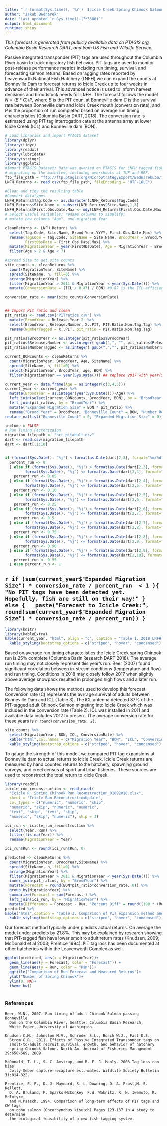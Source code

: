 ---
title: "`r format(Sys.time(), '%Y')` Icicle Creek Spring Chinook Salmon Forecast"
author: "Jakub Bednarek"
date: "Last updated `r Sys.time()-(7*3600)`"
output: html_document
runtime: shiny
---

*This forecast is generated from publicly available data on PTAGIS.org, Columbia Basin Research DART, and from US Fish and Wildlife Service.*

Passive integrated transponder (PIT) tags are used throughout the Columbia River basin to track migratory fish behavior. PIT tags are used to monitor post-release performance metrics including run timing, survival, and forecasting salmon returns. Based on tagging rates reported by Leavenworth National Fish Hatchery (LNFH) we can expand the counts at Bonneville Dam to forecast returns to Icicle Creek up to four weeks in advance of their arrival. This advanced notice is used to inform harvest decisions and broodstock needs for LNFH. The forecast follows the model $N = (B * C) / P$, where $B$ is the PIT count at Bonneville dam $C$ is the survival rate between Bonneville dam and Icicle Creek mouth (conversion rate), and $P$ is the proportion of run completed based on average run timing characteristics (Columbia Basin DART, 2018). The conversion rate is estimated using PIT tag interrogation data at the antenna array at lower Icicle Creek (ICL) and Bonneville dam (BON). 

```{r setup, include=FALSE, warning=FALSE}
# Load libraries and import PTAGIS dataset
library(dplyr)
library(tidyr)
library(readxl)
library(lubridate)
library(stringr)
library(ggplot2)
#Import PTAGIS Dataset; Data was queried on PTAGIS for LNFH tagged fish
# migrating up the mainstem, including overshoots at TUF and RRF.
ftp_file_path = "ftp://ftp.ptagis.org/MicroStrategyExport/Bednarekuba/icicle_cr_forecast.csv"
LNFH_Returns <- read.csv(ftp_file_path, fileEncoding = "UTF-16LE")

#Clean and tidy the resulting table
#Convert datatypes
LNFH_Returns$Tag.Code <- as.character(LNFH_Returns$Tag.Code)
LNFH_Returns$Site.Name <- substr(LNFH_Returns$Site.Name,1,3)
LNFH_Returns$First.Obs.Date.Max <- mdy(LNFH_Returns$First.Obs.Date.Max)
# Select useful variables; rename columns to simplify; 
# mutate new columns "Age", and migration Year

cleanReturns <- LNFH_Returns %>%
  select(Tag.Code, Site.Name, Brood.Year.YYYY, First.Obs.Date.Max) %>%
  rename(TagCode = Tag.Code, SiteName = Site.Name, BroodYear = Brood.Year.YYYY,
         FirstObsDate = First.Obs.Date.Max) %>%
  mutate(MigrationYear = year(FirstObsDate), Age = MigrationYear - BroodYear) %>%
  filter(Age > 2 & Age < 7)

#spread Site to get site counts
site_counts <- cleanReturns %>% 
  count(MigrationYear, SiteName) %>% 
  spread(SiteName, n, fill=0) %>% 
  arrange(MigrationYear) %>% 
  filter(MigrationYear > 2011 & MigrationYear < year(Sys.Date())) %>%
  mutate(ConversionRate = (ICL / 0.87) / BON) #0.87 is the ICL efficiency

conversion_rate <- mean(site_counts$ConversionRate)


## Import Pit ratio and clean
pit_ratios <- read.csv("PITratios.csv") %>%
  mutate(BroodYear = Release.Year-2) %>%
  select(BroodYear, Release.Number, X..PIT, PIT.Ratio.Non.Tag.Tag) %>%
  rename(NumberTagged = X..PIT, pit_ratio = PIT.Ratio.Non.Tag.Tag) 

pit_ratios$BroodYear <- as.integer(pit_ratios$BroodYear)
pit_ratios$Release.Number <- as.integer( gsub(",", "", pit_ratios$Release.Number))
pit_ratios$NumberTagged <- as.integer( gsub(",","", pit_ratios$NumberTagged))
```

```{r echo = FALSE, warning = FALSE}
current_BONcounts <- cleanReturns %>% 
  count(MigrationYear, BroodYear, Age, SiteName) %>% 
  spread(SiteName, n, fill=0) %>% 
  select(MigrationYear, BroodYear, Age, BON) %>%
  filter(MigrationYear == year(Sys.Date())) ## replace 2017 with year(Sys.Date())

current_year <- data.frame(Age = as.integer(c(3,4,5)))
current_year <- current_year %>%
  mutate(BroodYear = as.integer(year(Sys.Date()))-Age) %>%
  left_join(select(current_BONcounts, BroodYear, BON), by = "BroodYear" ) %>%
  left_join(pit_ratios, by = "BroodYear") %>%
  mutate("Expanded Migration Size" = BON * pit_ratio) %>%
  rename("Brood Year" = BroodYear, "Bonneville Count" = BON, "Number Released" = Release.Number, "Number Tagged" = NumberTagged, "Ratio Released:Tagged" = pit_ratio)%>%
replace_na(list("Bonneville Count" = 0, "Expanded Migration Size" = 0)) 

include = FALSE
# Run Timing Factorizaion
migration_filepath <- "hrt_pitadult.csv"
dart <- read.csv(migration_filepath)
dart <- dart[,1:10]


if (format(Sys.Date(), "%j") < format(as.Date(dart[2,3], format="%m/%d"), "%j")) {
  percent_run <- 0
  } else if (format(Sys.Date(), "%j") > format(as.Date(dart[2,3], format="%m/%d"), "%j") &
         format(Sys.Date(), "%j") <= format(as.Date(dart[2,4], format="%m/%d"), "%j")){
    percent_run <- 0.05
  } else if (format(Sys.Date(), "%j") > format(as.Date(dart[2,4], format="%m/%d"), "%j") &
         format(Sys.Date(), "%j") <= format(as.Date(dart[2,5], format="%m/%d"), "%j")){
    percent_run <- 0.10
  } else if (format(Sys.Date(), "%j") > format(as.Date(dart[2,5], format="%m/%d"), "%j") &
         format(Sys.Date(), "%j") <= format(as.Date(dart[2,6], format="%m/%d"), "%j")) {
    percent_run <- 0.25
  } else if (format(Sys.Date(), "%j") > format(as.Date(dart[2,6], format="%m/%d"), "%j") &
         format(Sys.Date(), "%j") <= format(as.Date(dart[2,7], format="%m/%d"), "%j")) {
    percent_run <- 0.5
  } else if (format(Sys.Date(), "%j") > format(as.Date(dart[2,7], format="%m/%d"), "%j") &
         format(Sys.Date(), "%j") <= format(as.Date(dart[2,8], format="%m/%d"), "%j")) {
    percent_run <- 0.75
  } else if (format(Sys.Date(), "%j") > format(as.Date(dart[2,8], format="%m/%d"), "%j") &
         format(Sys.Date(), "%j") <= format(as.Date(dart[2,9], format="%m/%d"), "%j")) {
    percent_run <- 0.90
  } else if (format(Sys.Date(), "%j") > format(as.Date(dart[2,9], format="%m/%d"), "%j") &
         format(Sys.Date(), "%j") <= format(as.Date(dart[2,10], format="%m/%d"), "%j")) {
    percent_run <- 0.95
  } else percent_run <- 1 

```
## `r if (sum(current_year$"Expanded Migration Size") * conversion_rate / percent_run  < 1 ){
  "No PIT tags have been detected yet. Hopefully, fish are still on their way!"
} else {
  paste("Forecast to Icicle Creek:", round(sum(current_year$"Expanded Migration Size") * conversion_rate / percent_run))
}`

```{r echo = FALSE}
library(knitr)
library(kableExtra)
kable(current_year, "html", align = "c", caption = "Table 1. 2018 LNFH-origin spring Chinook Salmon migration characterists and migration size estimate.") %>%
  kable_styling(bootstrap_options = c("striped", "hover", "condensed"), full_width = F, position = "left")
```

Based on average run timing characteristics the Icicle Creek spring Chinook run is 25% complete (Columbia Basin Research DART 2018). The average run timing may not closely represent this year’s run. Beer (2007) found significant correlation between in-stream conditions (temperature and flow) and run timing. Conditions in 2018 may closely follow 2017 when slightly above average snowpack resulted in prolonged high flows and a later run. 

The following data shows the methods used to develop this forecast. Conversion rate (C) represents the average survival of adults between Bonneville Dam and ICL (Table 3). The ICL antenna detected 87% of the PIT-tagged adult Chinook Salmon migrating into Icicle Creek which was included in the conversion rate (Table 2). ICL was installed in 2011 and available data includes 2012 to present. The average conversion rate for these years is `r round(conversion_rate, 2)`.

```{r echo = FALSE}
site_counts %>%
  select(MigrationYear, BON, ICL, ConversionRate) %>%
  kable("html",col.names = c("Migration Year", "BON", "ICL", "Conversion Rate"), align = c("c", "c", "l"), caption = "Table 2. Historical PIT interrogations at Bonneville Dam (BON), Icicle Creek Lower Array (ICL) and resulting conversion rates. (PTAGIS, 2018)") %>%
  kable_styling(bootstrap_options = c("striped", "hover", "condensed"), full_width = F, position = "left")
```

To gauge the strength of this model, we compared PIT tag expansions at Bonneville dam to actual returns to Icicle Creek. Icicle Creek returns are measured by hand counted returns to the hatchery, spawning ground surveys, and creel census of sport and tribal fisheries. These sources are used to reconstruct the total return to Icicle Creek.

```{r echo = FALSE}
library(readxl)
icicle_run_reconstruction <- read_excel(
  "Icicle R  Spring Chinook Run Reconstruction_01092018.xlsx", 
  sheet = "Icicle Run ReconstructionUpdate", 
  col_types = c("numeric", "numeric", "skip", 
  "numeric", "skip", "numeric", "numeric", 
  "text", "skip", "text", "skip", 
  "numeric", "skip", "numeric"), skip = 3)

ici_run <- icicle_run_reconstruction %>%
  select(Year, Run) %>%
  filter(!is.na(Year)) %>%
  rename(MigrationYear = Year)

ici_run$Run <- round(ici_run$Run, 0)

predicted <- cleanReturns %>% 
  count(MigrationYear, BroodYear,SiteName) %>% 
  spread(SiteName, n, fill=0) %>% 
  arrange(MigrationYear) %>% 
  filter(MigrationYear > 2011 & MigrationYear < year(Sys.Date())) %>%
  inner_join(pit_ratios, by = "BroodYear") %>%
  mutate(Forecast = round(BON*pit_ratio*conversion_rate, 0)) %>%
  group_by(MigrationYear) %>%
  summarize(Forecast = sum(Forecast)) %>%
  left_join(ici_run, by = "MigrationYear") %>%
  mutate(Difference = Forecast - Run, "Percent Diff" = round((100 * (Run-Forecast) / Run), 0) )
predicted %>%
kable("html",caption = "Table 3. Comparison of PIT expansion method and actual returns to Icicle Creek.") %>%
  kable_styling(bootstrap_options = c("striped", "hover", "condensed"), full_width = F, position = "left")
```

Our forecast method typically under predicts actual returns. On average the model under predicts by 21.8%. This may be explained by research showing that PIT-tagged fish have lower smolt to adult return rates (Knudsen, 2009; McDonald et al 2003; Prentice 1994). PIT tag loss has been documented at other hatcheries within the Leavenworth Complex as well.  

```{r echo = FALSE}
ggplot(predicted, aes(x = MigrationYear))+
  geom_line(aes(y = Forecast, color = "Forecast")) +
  geom_line(aes(y = Run, color = "Run"))+
  ggtitle("Comparison of Run Forecast and Measured Returns")+
  ylab("Number of Spring Chinook")+
  ylim(0, NA)+
  theme_bw()
  
```


### References
    Beer, W.N., 2007. Run timing of adult Chinook Salmon passing Bonneville 
      Dam on the Columbia River, Seattle: Columbia Basin Research, 
      White Paper, University of Washington.
    
    Knudsen C.M., Johnston M.V., Schroder S.L., Bosch W.J., Fast D.E., 
      Strom C.R., 2011. Effects of Passive Integrated Transponder tags on 
      smolt-to-adult recruit survival, growth, and behavior of hatchery 
      spring Chinook Salmon. North Am. Journal of Fisheries Management 29:658-669, 2009
      
    McDonald, T. L., S. C. Amstrup, and B. F. J. Manly. 2003.Tag loss can bias
      Jolly-Seber capture-recapture esti-mates. Wildlife Society Bulletin 31:814-822.
    
    Prentice, E. F., D. J. Maynard, S. L. Downing, D. A. Frost,M. S. Kellett, 
      D. A. Bruland, P. Sparks-McConkey, F.W. Waknitz, R. N. Iwamoto, K. McIntyre, 
      and N.Paasch. 1994. Comparison of long-term effects of PIT tags and CW tags 
      on coho salmon (Oncorhynchus kisutch).Pages 123-137 in A study to determine
      the biological feasibility of a new fish tagging system.
